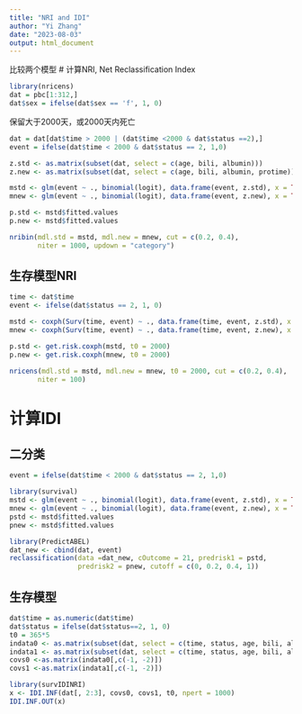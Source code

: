 ```yaml
---
title: "NRI and IDI"
author: "Yi Zhang"
date: "2023-08-03"
output: html_document
---
```


比较两个模型
# 计算NRI, Net Reclassification Index
```r
library(nricens)
dat = pbc[1:312,]
dat$sex = ifelse(dat$sex == 'f', 1, 0)
```

保留大于2000天，或2000天内死亡
```r
dat = dat[dat$time > 2000 | (dat$time <2000 & dat$status ==2),]
event = ifelse(dat$time < 2000 & dat$status == 2, 1,0)
```

```r
z.std <- as.matrix(subset(dat, select = c(age, bili, albumin)))
z.new <- as.matrix(subset(dat, select = c(age, bili, albumin, protime)))
```

```r
mstd <- glm(event ~ ., binomial(logit), data.frame(event, z.std), x = TRUE)
mnew <- glm(event ~ ., binomial(logit), data.frame(event, z.new), x = TRUE)
```

```r
p.std <- mstd$fitted.values
p.new <- mstd$fitted.values
```

```r
nribin(mdl.std = mstd, mdl.new = mnew, cut = c(0.2, 0.4), 
       niter = 1000, updown = "category")
```
## 生存模型NRI
```r
time <- dat$time
event <- ifelse(dat$status == 2, 1, 0)
```


```r
mstd <- coxph(Surv(time, event) ~ ., data.frame(time, event, z.std), x = TRUE)
mnew <- coxph(Surv(time, event) ~ ., data.frame(time, event, z.new), x = TRUE)
```

```r
p.std <- get.risk.coxph(mstd, t0 = 2000)
p.new <- get.risk.coxph(mnew, t0 = 2000)
```

```r
nricens(mdl.std = mstd, mdl.new = mnew, t0 = 2000, cut = c(0.2, 0.4), 
       niter = 100)
```


# 计算IDI
## 二分类

```r
event = ifelse(dat$time < 2000 & dat$status == 2, 1,0)
```

```r
library(survival)
mstd <- glm(event ~ ., binomial(logit), data.frame(event, z.std), x = TRUE)
mnew <- glm(event ~ ., binomial(logit), data.frame(event, z.new), x = TRUE)
pstd <- mstd$fitted.values
pnew <- mstd$fitted.values
```

```r
library(PredictABEL)
dat_new <- cbind(dat, event)
reclassification(data =dat_new, cOutcome = 21, predrisk1 = pstd, 
                 predrisk2 = pnew, cutoff = c(0, 0.2, 0.4, 1))
```


## 生存模型
```r
dat$time = as.numeric(dat$time)
dat$status = ifelse(dat$status==2, 1, 0)
t0 = 365*5
indata0 <- as.matrix(subset(dat, select = c(time, status, age, bili, albumin)))
indata1 <- as.matrix(subset(dat, select = c(time, status, age, bili, albumin, protime)))
covs0 <-as.matrix(indata0[,c(-1, -2)])
covs1 <-as.matrix(indata1[,c(-1, -2)])
```

```r
library(survIDINRI)
x <- IDI.INF(dat[, 2:3], covs0, covs1, t0, npert = 1000)
IDI.INF.OUT(x)
```

